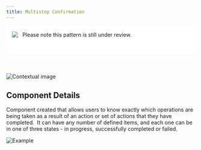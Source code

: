 ```yaml
---
title: Multistep Confirmation
---
```


<div style="display:flex;align-items:flex-start;height:46px;margin-bottom:50px;padding:15px;background:#fff;">
  <img src="../../../images/warning.svg" /> &nbsp;&nbsp;&nbsp;Please note this pattern is still under review.
</div>

<Row>
  <Column colLg={8}>

![Contextual image](images/0.png)

  </Column>
</Row>

## Component Details

Component created that allows users to know exactly which operations are being taken as a result of an action
or set of actions that they have completed.  It can have any number of defined items, and each one can be in one of
three states - in progress, successfully completed or failed.

<Row>
  <Column colMd={6} colLg={6}>

![Example](images/1.png)

  </Column>
</Row>
